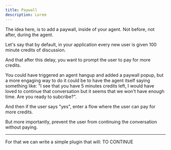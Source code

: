```yaml
---
title: Paywall
description: Lorem
---
```



The idea here, is to add a paywall, inside of your agent. Not before, not after, during the agent.

Let's say that by default, in your application every new user is given 100 minute credits of discussion.

And that after this delay, you want to prompt the user to pay for more credits.

You could have triggered an agent hangup and added a paywall popup, but a more engaging way to do it could be to have the agent itself saying something like: "I see that you have 5 minutes credits left, I would have loved to continue that conversation but it seems that we won't have enough time. Are you ready to subcribe?".

And then if the user says "yes", enter a flow where the user can pay for more credits.

But more importantly, prevent the user from continuing the conversation without paying.


---

For that we can write a simple plugin that will:
TO CONTINUE





